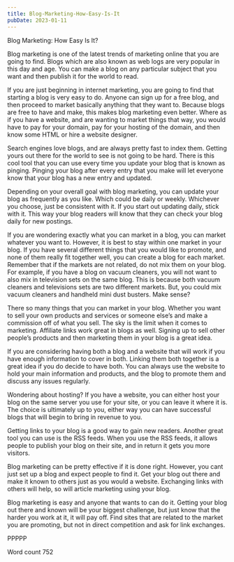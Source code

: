```yaml
---
title: Blog-Marketing-How-Easy-Is-It
pubDate: 2023-01-11
---
```


Blog Marketing: How Easy Is It?

Blog marketing is one of the latest trends of marketing online that you are going to find. Blogs which are also known as web logs are very popular in this day and age. You can make a blog on any particular subject that you want and then publish it for the world to read. 

If you are just beginning in internet marketing, you are going to find that starting a blog is very easy to do. Anyone can sign up for a free blog, and then proceed to market basically anything that they want to. Because blogs are free to have and make, this makes blog marketing even better. Where as if you have a website, and are wanting to market things that way, you would have to pay for your domain, pay for your hosting of the domain, and then know some HTML or hire a website designer. 

Search engines love blogs, and are always pretty fast to index them. Getting yours out there for the world to see is not going to be hard. There is this cool tool that you can use every time you update your blog that is known as pinging. Pinging your blog after every entry that you make will let everyone know that your blog has a new entry and updated.

Depending on your overall goal with blog marketing, you can update your blog as frequently as you like. Which could be daily or weekly. Whichever you choose, just be consistent with it. If you start out updating daily, stick with it. This way your blog readers will know that they can check your blog daily for new postings. 

If you are wondering exactly what you can market in a blog, you can market whatever you want to. However, it is best to stay within one market in your blog. If you have several different things that you would like to promote, and none of them really fit together well, you can create a blog for each market. Remember that if the markets are not related, do not mix them on your blog. For example, if you have a blog on vacuum cleaners, you will not want to also mix in television sets on the same blog. This is because both vacuum cleaners and televisions sets are two different markets. But, you could mix vacuum cleaners and handheld mini dust busters. Make sense?

There so many things that you can market in your blog. Whether you want to sell your own products and services or someone else’s and make a commission off of what you sell. The sky is the limit when it comes to marketing. Affiliate links work great in blogs as well. Signing up to sell other people’s products and then marketing them in your blog is a great idea.

If you are considering having both a blog and a website that will work if you have enough information to cover in both. Linking them both together is a great idea if you do decide to have both. You can always use the website to hold your main information and products, and the blog to promote them and discuss any issues regularly.

Wondering about hosting? If you have a website, you can either host your blog on the same server you use for your site, or you can leave it where it is. The choice is ultimately up to you, either way you can have successful blogs that will begin to bring in revenue to you.

Getting links to your blog is a good way to gain new readers. Another great tool you can use is the RSS feeds. When you use the RSS feeds, it allows people to publish your blog on their site, and in return it gets you more visitors.

Blog marketing can be pretty effective if it is done right. However, you cant just set up a blog and expect people to find it. Get your blog out there and make it known to others just as you would a website. Exchanging links with others will help, so will article marketing using your blog.

Blog marketing is easy and anyone that wants to can do it. Getting your blog out there and known will be your biggest challenge, but just know that the harder you work at it, it will pay off. Find sites that are related to the market you are promoting, but not in direct competition and ask for link exchanges. 

PPPPP

Word count 752